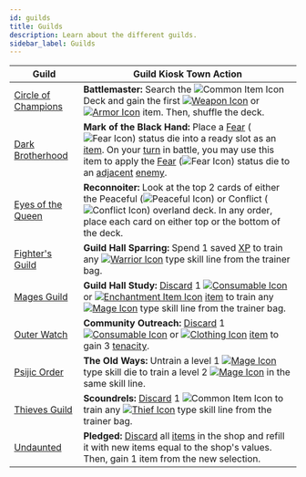 ```yaml
---
id: guilds
title: Guilds
description: Learn about the different guilds.
sidebar_label: Guilds
---
```


| Guild                                                            | Guild Kiosk Town Action                                                                                                                                                                                                                                                                                                                                                                                                                                                                                      |
| ---------------------------------------------------------------- | ------------------------------------------------------------------------------------------------------------------------------------------------------------------------------------------------------------------------------------------------------------------------------------------------------------------------------------------------------------------------------------------------------------------------------------------------------------------------------------------------------------ |
| [Circle of Champions](/docs/campaign/guilds/circle-of-champions) | **Battlemaster:** Search the <img src="/icons/common-item.svg" alt="Common Item Icon" class="icon-svg" /> Deck and gain the first [<img src="/icons/weapon.svg" alt="Weapon Icon" class="icon-svg" />](/docs/adventurer/items/types/weapon) or [<img src="/icons/armor.svg" alt="Armor Icon" class="icon-svg" />](/docs/adventurer/items/types/armor) item. Then, shuffle the deck.                                                                                                                          |
| [Dark Brotherhood](/docs/campaign/guilds/dark-brotherhood)       | **Mark of the Black Hand:** Place a [Fear](/docs/battles/status-effects/fear) (<img src="/icons/fear.svg" alt="Fear Icon" class="icon-svg" />) status die into a ready slot as an [item](/docs/adventurer/items/index). On your [turn](/docs/glossary/turn) in battle, you may use this item to apply the [Fear](/docs/battles/status-effects/fear) (<img src="/icons/fear.svg" alt="Fear Icon" class="icon-svg" />) status die to an [adjacent](/docs/glossary/adjacent) [enemy](/docs/glossary/enemy).     |
| [Eyes of the Queen](/docs/campaign/guilds/eyes-of-the-queen)     | **Reconnoiter:** Look at the top 2 cards of either the Peaceful (<img src="/icons/peaceful.svg" alt="Peaceful Icon" class="icon-svg" />) or Conflict (<img src="/icons/conflict.svg" alt="Conflict Icon" class="icon-svg" />) overland deck. In any order, place each card on either top or the bottom of the deck.                                                                                                                                                                                          |
| [Fighter's Guild](/docs/campaign/guilds/fighters-guild)          | **Guild Hall Sparring:** Spend 1 saved [XP](/docs/glossary/xp) to train any [<img src="/icons/warrior.svg" alt="Warrior Icon" class="icon-svg" />](/docs/adventurer/skill-lines/warrior) type skill line from the trainer bag.                                                                                                                                                                                                                                                                               |
| [Mages Guild](/docs/campaign/guilds/mages-guild)                 | **Guild Hall Study:** [Discard](/docs/glossary/discard) 1 [<img src="/icons/consumable.svg" alt="Consumable Icon" class="icon-svg" />](/docs/adventurer/items/types/consumable) or [<img src="/icons/enchantment.svg" alt="Enchantment Item Icon" class="icon-svg" />](/docs/adventurer/items/types/enchantment) [item](/docs/adventurer/items/index) to train any [<img src="/icons/mage.svg" alt="Mage Icon" class="icon-svg" />](/docs/adventurer/skill-lines/mage) type skill line from the trainer bag. |
| [Outer Watch](/docs/campaign/guilds/outer-watch)                 | **Community Outreach:** [Discard](/docs/glossary/discard) 1 [<img src="/icons/consumable.svg" alt="Consumable Icon" class="icon-svg" />](/docs/adventurer/items/types/consumable) or [<img src="/icons/clothing.svg" alt="Clothing Icon" class="icon-svg" />](/docs/adventurer/items/types/clothing) [item](/docs/adventurer/items/index) to gain 3 [tenacity](/docs/glossary/tenacity).                                                                                                                     |
| [Psijic Order](/docs/campaign/guilds/psijic-order)               | **The Old Ways:** Untrain a level 1 [<img src="/icons/mage.svg" alt="Mage Icon" class="icon-svg" />](/docs/adventurer/skill-lines/mage) type skill die to train a level 2 [<img src="/icons/mage.svg" alt="Mage Icon" class="icon-svg" />](/docs/adventurer/skill-lines/mage) in the same skill line.                                                                                                                                                                                                        |
| [Thieves Guild](/docs/campaign/guilds/thieves-guild)             | **Scoundrels:** [Discard](/docs/glossary/discard) 1 <img src="/icons/common-item.svg" alt="Common Item Icon" class="icon-svg" /> to train any [<img src="/icons/thief.svg" alt="Thief Icon" class="icon-svg" />](/docs/adventurer/skill-lines/thief) type skill line from the trainer bag.                                                                                                                                                                                                                   |
| [Undaunted](/docs/campaign/guilds/undaunted)                     | **Pledged:** [Discard](/docs/glossary/discard) all [items](/docs/adventurer/items/index) in the shop and refill it with new items equal to the shop's values. Then, gain 1 item from the new selection.                                                                                                                                                                                                                                                                                                      |
